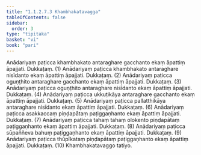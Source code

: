 ```yaml
---
title: "1.1.2.7.3 Khambhakatavagga"
tableOfContents: false
sidebar:
  order: 3
type: "tipitaka"
basket: "vi"
book: "pari"
---
```



<DynamicBreadcrumb />

<Division number="177" book="pari" e="ch" v="5" p="75">

<Paragraph number="513" book="pari">
Anādariyaṃ paṭicca khambhakato antaraghare gacchanto ekaṃ āpattiṃ āpajjati. Dukkaṭaṃ. (1)
</Paragraph>

<Paragraph number="514" book="pari">
Anādariyaṃ paṭicca khambhakato antaraghare nisīdanto ekaṃ āpattiṃ āpajjati. Dukkaṭaṃ. (2)
</Paragraph>

<Paragraph number="515" book="pari">
Anādariyaṃ paṭicca oguṇṭhito antaraghare gacchanto ekaṃ āpattiṃ āpajjati. Dukkaṭaṃ. (3)
</Paragraph>

<Paragraph number="516" book="pari">
Anādariyaṃ paṭicca oguṇṭhito antaraghare nisīdanto ekaṃ āpattiṃ āpajjati. Dukkaṭaṃ. (4)
</Paragraph>

<Paragraph number="517" book="pari">
Anādariyaṃ paṭicca ukkuṭikāya antaraghare gacchanto ekaṃ āpattiṃ āpajjati. Dukkaṭaṃ. (5)
</Paragraph>

<Paragraph number="518" book="pari">
Anādariyaṃ paṭicca pallatthikāya antaraghare nisīdanto ekaṃ āpattiṃ āpajjati. Dukkaṭaṃ. (6)
</Paragraph>

<Paragraph number="519" book="pari">
Anādariyaṃ paṭicca asakkaccaṃ piṇḍapātaṃ paṭiggaṇhanto ekaṃ āpattiṃ āpajjati. Dukkaṭaṃ. (7)
</Paragraph>

<Paragraph number="520" book="pari">
Anādariyaṃ paṭicca tahaṃ tahaṃ olokento piṇḍapātaṃ paṭiggaṇhanto ekaṃ āpattiṃ āpajjati. Dukkaṭaṃ. (8)
</Paragraph>

<Paragraph number="521" book="pari">
Anādariyaṃ paṭicca sūpaññeva bahuṃ paṭiggaṇhanto ekaṃ āpattiṃ āpajjati. Dukkaṭaṃ. (9)
</Paragraph>

<Paragraph number="522" book="pari">
Anādariyaṃ paṭicca thūpīkataṃ piṇḍapātaṃ paṭiggaṇhanto ekaṃ āpattiṃ āpajjati. Dukkaṭaṃ. (10)

</Paragraph>
</Division>

<Paragraph number="523" type="center" book="pari">
Khambhakatavaggo tatiyo.
</Paragraph>